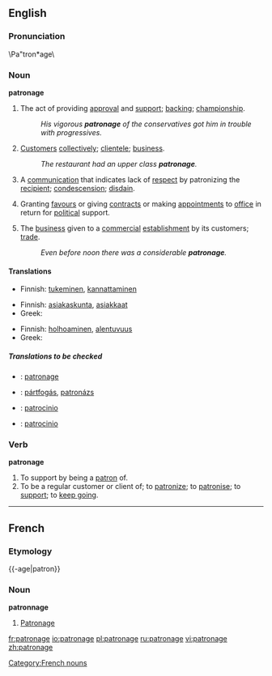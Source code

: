 {{wikipedia}}
==English==
===Pronunciation===
\Pa"tron*age\

===Noun===
'''patronage'''

# The act of providing [[approval]] and [[support]]; [[backing]]; [[championship]].
#: ''His vigorous '''patronage''' of the conservatives got him in trouble with progressives.''
# [[customer|Customer]]s [[collectively]];  [[clientele]]; [[business]].
#: ''The restaurant had an upper class '''patronage'''.''
# A [[communication]] that indicates lack of [[respect]] by patronizing the [[recipient]]; [[condescension]]; [[disdain]].
# {{politics}} Granting [[favour]]s or giving [[contract]]s or making [[appointment]]s to [[office]] in return for [[political]] support.
# The [[business]] given to a [[commercial]] [[establishment]] by its customers; [[trade]].
#: ''Even before noon there was a considerable '''patronage'''.''

====Translations====
{{trans-top|The act of providing approval and support}}
*Finnish: [[tukeminen]], [[kannattaminen]]
{{trans-mid}}
{{trans-bottom}}

{{trans-top|Customers collectively; clientele; business}}
*Finnish: [[asiakaskunta]], [[asiakkaat]] {{p}}
*Greek: {{t|el|πελατεία|f}}
{{trans-mid}}
{{trans-bottom}}

{{trans-top|A communication that indicates lack of respect by patronizing the recipient}}
*Finnish: [[holhoaminen]], [[alentuvuus]]
*Greek: {{t|el|πατρονάρισμα|n}}
{{trans-mid}}
{{trans-bottom}}

{{trans-top|Granting favours or giving contracts or making appointments to office in return for political support}}
{{trans-mid}}
{{trans-bottom}}

{{trans-top|The business given to a commercial establishment by its customers; trade}}
{{trans-mid}}
{{trans-bottom}}

=====Translations to be checked=====
{{checktrans}}
{{top}}
*{{ttbc|French}}: [[patronage]] {{m}}
*{{ttbc|Hungarian}}: [[pártfogás]], [[patronázs]]
{{mid}}
*{{ttbc|Italian}}: [[patrocinio]] {{m}}
*{{ttbc|Spanish}}: [[patrocinio]] {{m}}
{{bottom}}

===Verb===
'''patronage'''
# To support by being a [[patron]] of.
# To be a regular customer or client of; to [[patronize]]; to [[patronise]]; to [[support]]; to [[keep going]].

----
==French==
===Etymology===
{{-age|patron}}

===Noun===
'''patronnage'''
#[[#English|Patronage]]

[[Category:French nouns]]

[[fr:patronage]]
[[io:patronage]]
[[pl:patronage]]
[[ru:patronage]]
[[vi:patronage]]
[[zh:patronage]]